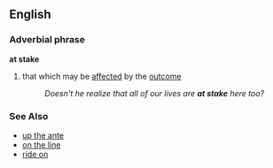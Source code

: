 ==English==
=== Adverbial phrase ===
'''at stake'''
# {{idiom}} that which may be [[affected]] by the [[outcome]]
#: ''Doesn't he realize that all of our lives are '''at stake''' here too?''

=== See Also ===
*[[up the ante]]
*[[on the line]]
*[[ride on]]